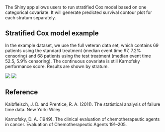 The Shiny app allows users to run stratified Cox model based on one categorical covariate. It will generate predicted survival contour plot for each stratum separately.

## Stratified Cox model example

In the example dataset, we use the full veteran data set, which contains 69 patients using the standard treatment (median event time 97, 7.2% censoring) and 68 patients using the test treatment (median event time 52.5, 5.9% censoring). The continuous covariate is still Karnofsky performance score. Results are shown by stratum. 


![](Contour3.png)
![](Contour3D3.png)

## Reference

Kalbfleisch, J. D. and Prentice, R. A. (2011). The statistical analysis of failure time data. New York: Wiley

Karnofsky, D. A. (1949). The clinical evaluation of chemotherapeutic agents in cancer. Evaluation of Chemotherapeutic Agents 191–205.